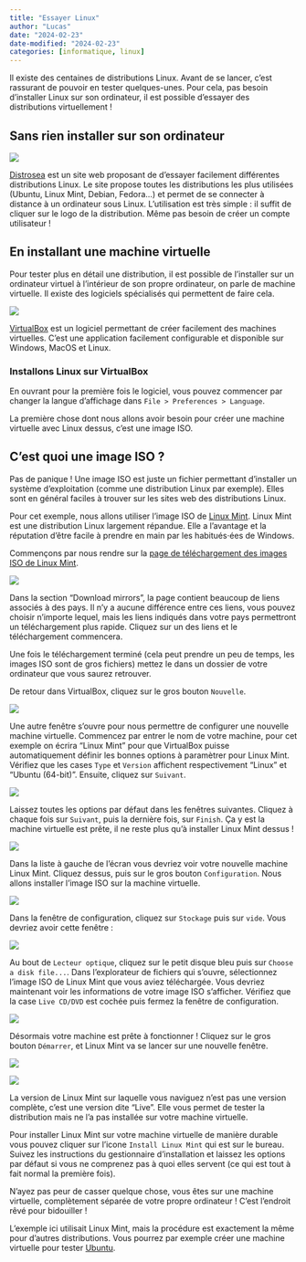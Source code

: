 ```yaml
---
title: "Essayer Linux"
author: "Lucas"
date: "2024-02-23"
date-modified: "2024-02-23"
categories: [informatique, linux]
---
```


Il existe des centaines de distributions Linux. Avant de se lancer, c'est rassurant de pouvoir en tester quelques-unes. Pour cela, pas besoin d'installer Linux sur son ordinateur, il est possible d'essayer des distributions virtuellement !

## Sans rien installer sur son ordinateur

[![](distrosea.png){fig-align="\"center"}](https://distrosea.com/)

[Distrosea](https://distrosea.com/) est un site web proposant de d'essayer facilement différentes distributions Linux. Le site propose toutes les distributions les plus utilisées (Ubuntu, Linux Mint, Debian, Fedora...) et permet de se connecter à distance à un ordinateur sous Linux. L'utilisation est très simple : il suffit de cliquer sur le logo de la distribution. Même pas besoin de créer un compte utilisateur !

## En installant une machine virtuelle

Pour tester plus en détail une distribution, il est possible de l'installer sur un ordinateur virtuel à l'intérieur de son propre ordinateur, on parle de machine virtuelle. Il existe des logiciels spécialisés qui permettent de faire cela.

[![](virtualbox.png){fig-align="\"center"}](https://www.virtualbox.org/)

[VirtualBox](https://www.virtualbox.org/) est un logiciel permettant de créer facilement des machines virtuelles. C'est une application facilement configurable et disponible sur Windows, MacOS et Linux.

### Installons Linux sur VirtualBox

En ouvrant pour la première fois le logiciel, vous pouvez commencer par changer la langue d'affichage dans `File > Preferences > Language`.

La première chose dont nous allons avoir besoin pour créer une machine virtuelle avec Linux dessus, c'est une image ISO.

::: callout-tip
## C'est quoi une image ISO ?

Pas de panique ! Une image ISO est juste un fichier permettant d'installer un système d'exploitation (comme une distribution Linux par exemple). Elles sont en général faciles à trouver sur les sites web des distributions Linux.

Pour cet exemple, nous allons utiliser l’image ISO de [Linux Mint](https://linuxmint.com/). Linux Mint est une distribution Linux largement répandue. Elle a l'avantage et la réputation d'être facile à prendre en main par les habitués⋅ées de Windows.

Commençons par nous rendre sur la [page de téléchargement des images ISO de Linux Mint](https://linuxmint.com/edition.php?id=311).

![](iso_1.png)

Dans la section "Download mirrors", la page contient beaucoup de liens associés à des pays. Il n'y a aucune différence entre ces liens, vous pouvez choisir n'importe lequel, mais les liens indiqués dans votre pays permettront un téléchargement plus rapide. Cliquez sur un des liens et le téléchargement commencera.

Une fois le téléchargement terminé (cela peut prendre un peu de temps, les images ISO sont de gros fichiers) mettez le dans un dossier de votre ordinateur que vous saurez retrouver.
:::

De retour dans VirtualBox, cliquez sur le gros bouton `Nouvelle`.

![](virtualbox_app_1.png)

Une autre fenêtre s'ouvre pour nous permettre de configurer une nouvelle machine virtuelle. Commencez par entrer le nom de votre machine, pour cet exemple on écrira "Linux Mint" pour que VirtualBox puisse automatiquement définir les bonnes options à paramètrer pour Linux Mint. Vérifiez que les cases `Type` et `Version` affichent respectivement "Linux" et "Ubuntu (64-bit)". Ensuite, cliquez sur `Suivant`.

![](virtualbox_app_2.png)

Laissez toutes les options par défaut dans les fenêtres suivantes. Cliquez à chaque fois sur `Suivant`, puis la dernière fois, sur `Finish`. Ça y est la machine virtuelle est prête, il ne reste plus qu'à installer Linux Mint dessus !

![](virtualbox_app_5.png)

Dans la liste à gauche de l'écran vous devriez voir votre nouvelle machine Linux Mint. Cliquez dessus, puis sur le gros bouton `Configuration`. Nous allons installer l'image ISO sur la machine virtuelle.

![](virtualbox_app_6.png)

Dans la fenêtre de configuration, cliquez sur `Stockage` puis sur `vide`. Vous devriez avoir cette fenêtre :

![](virtualbox_app_7.png)

Au bout de `Lecteur optique`, cliquez sur le petit disque bleu puis sur `Choose a disk file...`. Dans l'explorateur de fichiers qui s'ouvre, sélectionnez l'image ISO de Linux Mint que vous aviez téléchargée. Vous devriez maintenant voir les informations de votre image ISO s'afficher. Vérifiez que la case `Live CD/DVD` est cochée puis fermez la fenêtre de configuration.

![](virtualbox_app_8.png)

Désormais votre machine est prête à fonctionner ! Cliquez sur le gros bouton `Démarrer`, et Linux Mint va se lancer sur une nouvelle fenêtre.

![](virtualbox_app_6.png)

![](virtualbox_app_9.png)

::: callout-note
La version de Linux Mint sur laquelle vous naviguez n'est pas une version complète, c'est une version dite "Live". Elle vous permet de tester la distribution mais ne l'a pas installée sur votre machine virtuelle.

Pour installer Linux Mint sur votre machine virtuelle de manière durable vous pouvez cliquer sur l'icone `Install Linux Mint` qui est sur le bureau. Suivez les instructions du gestionnaire d'installation et laissez les options par défaut si vous ne comprenez pas à quoi elles servent (ce qui est tout à fait normal la première fois).

N'ayez pas peur de casser quelque chose, vous êtes sur une machine virtuelle, complètement séparée de votre propre ordinateur ! C'est l'endroit rêvé pour bidouiller !
:::

L'exemple ici utilisait Linux Mint, mais la procédure est exactement la même pour d'autres distributions. Vous pourrez par exemple créer une machine virtuelle pour tester [Ubuntu](https://ubuntu.com/download/desktop).
